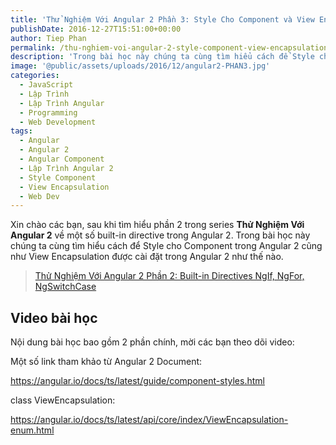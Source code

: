 ```yaml
---
title: 'Thử Nghiệm Với Angular 2 Phần 3: Style Cho Component và View Encapsulation'
publishDate: 2016-12-27T15:51:00+00:00
author: Tiep Phan
permalink: /thu-nghiem-voi-angular-2-style-component-view-encapsulation/
description: 'Trong bài học này chúng ta cùng tìm hiểu cách để Style cho Component trong Angular 2 cũng như View Encapsulation được cài đặt trong Angular 2 như thế nào.'
image: '@public/assets/uploads/2016/12/angular2-PHAN3.jpg'
categories:
  - JavaScript
  - Lập Trình
  - Lập Trình Angular
  - Programming
  - Web Development
tags:
  - Angular
  - Angular 2
  - Angular Component
  - Lập Trình Angular 2
  - Style Component
  - View Encapsulation
  - Web Dev
---
```



Xin chào các bạn, sau khi tìm hiểu phần 2 trong series **Thử Nghiệm Với Angular 2** về một số built-in directive trong Angular 2. Trong bài học này chúng ta cùng tìm hiểu cách để Style cho Component trong Angular 2 cũng như View Encapsulation được cài đặt trong Angular 2 như thế nào.

<blockquote>
  <p>
    <a href="/thu-nghiem-voi-angular-2-built-in-directives-ngif-ngfor-ngswitchcase/">Thử Nghiệm Với Angular 2 Phần 2: Built-in Directives NgIf, NgFor, NgSwitchCase</a>
  </p>
</blockquote>

## Video bài học
Nội dung bài học bao gồm 2 phần chính, mời các bạn theo dõi video:

<Youtube id="3ln6wGnrpWI" />

Một số link tham khảo từ Angular 2 Document:

<a href="https://angular.io/docs/ts/latest/guide/component-styles.html" target="_blank" rel="noopener noreferrer">https://angular.io/docs/ts/latest/guide/component-styles.html</a>

class ViewEncapsulation:

<a href="https://angular.io/docs/ts/latest/api/core/index/ViewEncapsulation-enum.html" target="_blank" rel="noopener noreferrer">https://angular.io/docs/ts/latest/api/core/index/ViewEncapsulation-enum.html</a>
